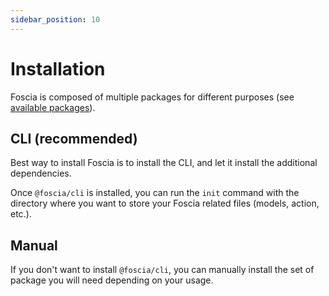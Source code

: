 ```yaml
---
sidebar_position: 10
---
```



# Installation

Foscia is composed of multiple packages for different purposes (see
[available packages](/docs/about#available-packages)).

## CLI (recommended)

Best way to install Foscia is to install the CLI, and let it install the
additional dependencies.

<ShellCommand command="add dev @foscia/cli" />

Once `@foscia/cli` is installed, you can run the `init` command with the
directory where you want to store your Foscia related files (models, action,
etc.).

<ShellCommand command="foscia init src/data" />

## Manual

If you don't want to install `@foscia/cli`, you can manually install the set of
package you will need depending on your usage.

<Tabs groupId="usage">
    <TabItem value="jsonapi" label="JSON:API" default>
        <ShellCommand command="add @foscia/core @foscia/http @foscia/jsonapi" />
    </TabItem>
    <TabItem value="rest" label="REST">
        <ShellCommand command="add @foscia/core @foscia/http @foscia/rest" />
    </TabItem>
    <TabItem value="http" label="HTTP Client">
        <ShellCommand command="add @foscia/core @foscia/http" />
    </TabItem>
</Tabs>
